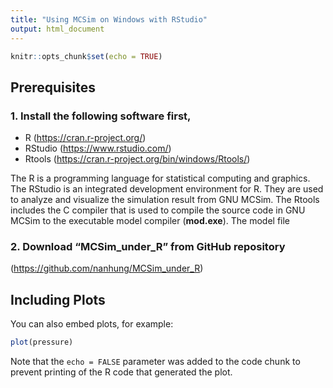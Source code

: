 ```yaml
---
title: "Using MCSim on Windows with RStudio"
output: html_document
---
```


```r
knitr::opts_chunk$set(echo = TRUE)
```

## Prerequisites

### 1. Install the following software first,  
- R (<https://cran.r-project.org/>)  
- RStudio (<https://www.rstudio.com/>)  
- Rtools (<https://cran.r-project.org/bin/windows/Rtools/>)  

The R is a programming language for statistical computing and graphics. The RStudio is an integrated development environment for R. They are used to analyze and visualize the simulation result from GNU MCSim. The Rtools includes the C compiler that is used to compile the source code in GNU MCSim to the executable model compiler (**mod.exe**). The model file 

### 2. Download "MCSim_under_R" from GitHub repository 

(<https://github.com/nanhung/MCSim_under_R>)


## Including Plots

You can also embed plots, for example:

```r
plot(pressure)
```

Note that the `echo = FALSE` parameter was added to the code chunk to prevent printing of the R code that generated the plot.
